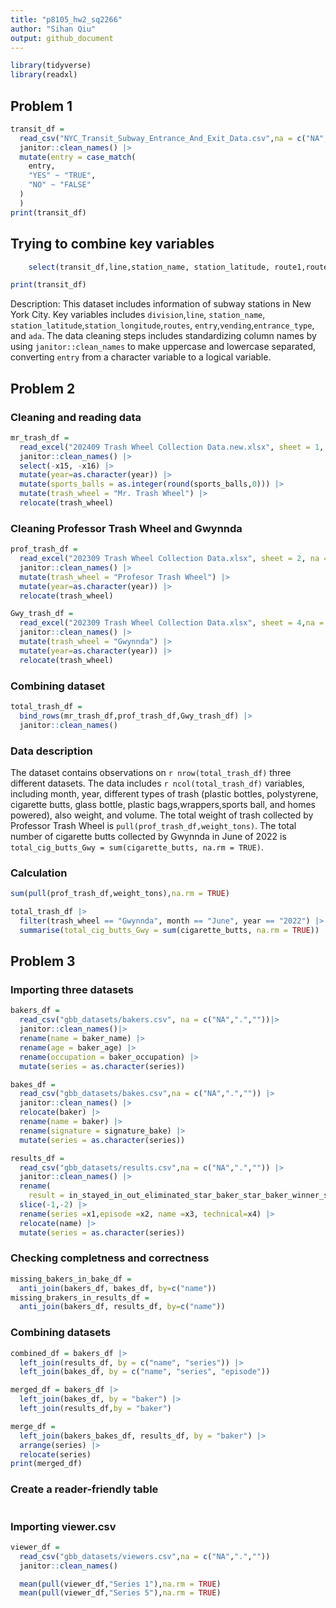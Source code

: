 ```yaml
---
title: "p8105_hw2_sq2266"
author: "Sihan Qiu"
output: github_document
---
```





```r
library(tidyverse)
library(readxl)
```

## Problem 1
```r
transit_df = 
  read_csv("NYC_Transit_Subway_Entrance_And_Exit_Data.csv",na = c("NA",".","")) |>
  janitor::clean_names() |>
  mutate(entry = case_match(
    entry,
    "YES" ~ "TRUE",
    "NO" ~ "FALSE"
  )
  )
print(transit_df)
```

## Trying to combine key variables
```r
    select(transit_df,line,station_name, station_latitude, route1,route2,route3,route4,route5,route6,route7,route8,route9,route10, entry, vending, entrance_type, ada) |>

print(transit_df)
```


Description: 
This dataset includes information of subway stations in New York City. Key variables includes `division`,`line`, `station_name`, `station_latitude`,`station_longitude`,`routes`, `entry`,`vending`,`entrance_type`, and `ada`. The data cleaning steps includes standardizing column names by using `janitor::clean_names` to make uppercase and lowercase separated, converting `entry` from a character variable to a logical variable. 




## Problem 2
### Cleaning and reading data
```r
mr_trash_df = 
  read_excel("202409 Trash Wheel Collection Data.new.xlsx", sheet = 1, na = c("NA",".","")) |>
  janitor::clean_names() |>
  select(-x15, -x16) |>
  mutate(year=as.character(year)) |>
  mutate(sports_balls = as.integer(round(sports_balls,0))) |>
  mutate(trash_wheel = "Mr. Trash Wheel") |>
  relocate(trash_wheel)
```


### Cleaning Professor Trash Wheel and Gwynnda
```r
prof_trash_df = 
  read_excel("202309 Trash Wheel Collection Data.xlsx", sheet = 2, na = c("NA",".","")) |>
  janitor::clean_names() |>
  mutate(trash_wheel = "Profesor Trash Wheel") |>
  mutate(year=as.character(year)) |>
  relocate(trash_wheel)

Gwy_trash_df = 
  read_excel("202309 Trash Wheel Collection Data.xlsx", sheet = 4,na = c("NA",".","")) |>
  janitor::clean_names() |>
  mutate(trash_wheel = "Gwynnda") |>
  mutate(year=as.character(year)) |>
  relocate(trash_wheel)
```

### Combining dataset
```r
total_trash_df = 
  bind_rows(mr_trash_df,prof_trash_df,Gwy_trash_df) |>
  janitor::clean_names()
```

### Data description

The dataset contains observations on `r nrow(total_trash_df)` three different datasets. The data includes `r ncol(total_trash_df)` variables, including month, year, different types of trash (plastic bottles, polystyrene, cigarette butts, glass bottle, plastic bags,wrappers,sports ball, and homes powered), also weight, and volume. The total weight of trash collected by Professor Trash Wheel is `pull(prof_trash_df,weight_tons)`. The total number of cigarette butts collected by Gwynnda in June of 2022 is `total_cig_butts_Gwy = sum(cigarette_butts, na.rm = TRUE)`.

### Calculation
```r
sum(pull(prof_trash_df,weight_tons),na.rm = TRUE)
```

```r
total_trash_df |>
  filter(trash_wheel == "Gwynnda", month == "June", year == "2022") |>
  summarise(total_cig_butts_Gwy = sum(cigarette_butts, na.rm = TRUE))
```



## Problem 3

### Importing three datasets
```r
bakers_df = 
  read_csv("gbb_datasets/bakers.csv", na = c("NA",".",""))|>
  janitor::clean_names()|>
  rename(name = baker_name) |>
  rename(age = baker_age) |>
  rename(occupation = baker_occupation) |>
  mutate(series = as.character(series))

bakes_df = 
  read_csv("gbb_datasets/bakes.csv",na = c("NA",".","")) |>
  janitor::clean_names() |>
  relocate(baker) |>
  rename(name = baker) |>
  rename(signature = signature_bake) |>
  mutate(series = as.character(series))

results_df = 
  read_csv("gbb_datasets/results.csv",na = c("NA",".","")) |>
  janitor::clean_names() |>
  rename(
    result = in_stayed_in_out_eliminated_star_baker_star_baker_winner_series_winner_runner_up_series_runner_up_wd_withdrew) |>
  slice(-1,-2) |>
  rename(series =x1,episode =x2, name =x3, technical=x4) |>
  relocate(name) |>
  mutate(series = as.character(series))
```

### Checking completness and correctness
```r
missing_bakers_in_bake_df = 
  anti_join(bakers_df, bakes_df, by=c("name"))
missing_brakers_in_results_df =
  anti_join(bakers_df, results_df, by=c("name"))
```

### Combining datasets
```r
combined_df = bakers_df |>
  left_join(results_df, by = c("name", "series")) |>
  left_join(bakes_df, by = c("name", "series", "episode"))
```


```r
merged_df = bakers_df |>
  left_join(bakes_df, by = "baker") |>
  left_join(results_df,by = "baker")
```

```r
merge_df = 
  left_join(bakers_bakes_df, results_df, by = "baker") |>
  arrange(series) |>
  relocate(series)
print(merged_df)
```

### Create a reader-friendly table
```r

```


### Importing viewer.csv
```r
viewer_df = 
  read_csv("gbb_datasets/viewers.csv",na = c("NA",".",""))
  janitor::clean_names()
```

```r
  mean(pull(viewer_df,"Series 1"),na.rm = TRUE) 
  mean(pull(viewer_df,"Series 5"),na.rm = TRUE) 
```


